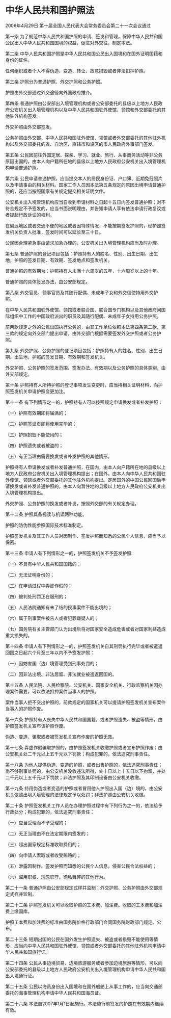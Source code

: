 # 中华人民共和国护照法

2006年4月29日 第十届全国人民代表大会常务委员会第二十一次会议通过

  

第一条 为了规范中华人民共和国护照的申请、签发和管理，保障中华人民共和国公民出入中华人民共和国国境的权益，促进对外交往，制定本法。

第二条 中华人民共和国护照是中华人民共和国公民出入国境和在国外证明国籍和身份的证件。

任何组织或者个人不得伪造、变造、转让、故意损毁或者非法扣押护照。

第三条 护照分为普通护照、外交护照和公务护照。

护照由外交部通过外交途径向外国政府推介。

第四条 普通护照由公安部出入境管理机构或者公安部委托的县级以上地方人民政府公安机关出入境管理机构以及中华人民共和国驻外使馆、领馆和外交部委托的其他驻外机构签发。

外交护照由外交部签发。

公务护照由外交部、中华人民共和国驻外使馆、领馆或者外交部委托的其他驻外机构以及外交部委托的省、自治区、直辖市和设区的市人民政府外事部门签发。

第五条 公民因前往外国定居、探亲、学习、就业、旅行、从事商务活动等非公务原因出国的，由本人向户籍所在地的县级以上地方人民政府公安机关出入境管理机构申请普通护照。

第六条 公民申请普通护照，应当提交本人的居民身份证、户口簿、近期免冠照片以及申请事由的相关材料。国家工作人员因本法第五条规定的原因出境申请普通护照的，还应当按照国家有关规定提交相关证明文件。

公安机关出入境管理机构应当自收到申请材料之日起十五日内签发普通护照；对不符合规定不予签发的，应当书面说明理由，并告知申请人享有依法申请行政复议或者提起行政诉讼的权利。

在偏远地区或者交通不便的地区或者因特殊情况，不能按期签发护照的，经护照签发机关负责人批准，签发时间可以延长至三十日。

公民因合理紧急事由请求加急办理的，公安机关出入境管理机构应当及时办理。

第七条 普通护照的登记项目包括：护照持有人的姓名、性别、出生日期、出生地，护照的签发日期、有效期、签发地点和签发机关。

普通护照的有效期为：护照持有人未满十六周岁的五年，十六周岁以上的十年。

普通护照的具体签发办法，由公安部规定。

第八条 外交官员、领事官员及其随行配偶、未成年子女和外交信使持用外交护照。

在中华人民共和国驻外使馆、领馆或者联合国、联合国专门机构以及其他政府间国际组织中工作的中国政府派出的职员及其随行配偶、未成年子女持用公务护照。

前两款规定之外的公民出国执行公务的，由其工作单位依照本法第四条第二款、第三款的规定向外交部门提出申请，由外交部门根据需要签发外交护照或者公务护照。

第九条 外交护照、公务护照的登记项目包括：护照持有人的姓名、性别、出生日期、出生地，护照的签发日期、有效期和签发机关。

外交护照、公务护照的签发范围、签发办法、有效期以及公务护照的具体类别，由外交部规定。

第十条 护照持有人所持护照的登记事项发生变更时，应当持相关证明材料，向护照签发机关申请护照变更加注。

第十一条 有下列情形之一的，护照持有人可以按照规定申请换发或者补发护照：

（一）护照有效期即将届满的；

（二）护照签证页即将使用完毕的；

（三）护照损毁不能使用的；

（四）护照遗失或者被盗的；

（五）有正当理由需要换发或者补发护照的其他情形。

护照持有人申请换发或者补发普通护照，在国内，由本人向户籍所在地的县级以上地方人民政府公安机关出入境管理机构提出；在国外，由本人向中华人民共和国驻外使馆、领馆或者外交部委托的其他驻外机构提出。定居国外的中国公民回国后申请换发或者补发普通护照的，由本人向暂住地的县级以上地方人民政府公安机关出入境管理机构提出。

外交护照、公务护照的换发或者补发，按照外交部的有关规定办理。

第十二条 护照具备视读与机读两种功能。

护照的防伪性能参照国际技术标准制定。

护照签发机关及其工作人员对因制作、签发护照而知悉的公民个人信息，应当予以保密。

第十三条 申请人有下列情形之一的，护照签发机关不予签发护照:

（一）不具有中华人民共和国国籍的；

（二）无法证明身份的；

（三）在申请过程中弄虚作假的；

（四）被判处刑罚正在服刑的；

（五）人民法院通知有未了结的民事案件不能出境的；

（六）属于刑事案件被告人或者犯罪嫌疑人的；

（七）国务院有关主管部门认为出境后将对国家安全造成危害或者对国家利益造成重大损失的。

第十四条 申请人有下列情形之一的，护照签发机关自其刑罚执行完毕或者被遣返回国之日起六个月至三年以内不予签发护照：

（一）因妨害国（边）境管理受到刑事处罚的；

（二）因非法出境、非法居留、非法就业被遣返回国的。

第十五条 人民法院、人民检察院、公安机关、国家安全机关、行政监察机关因办理案件需要，可以依法扣押案件当事人的护照。

案件当事人拒不交出护照的，前款规定的国家机关可以提请护照签发机关宣布案件当事人的护照作废。

第十六条 护照持有人丧失中华人民共和国国籍，或者护照遗失、被盗等情形，由护照签发机关宣布该护照作废。

伪造、变造、骗取或者被签发机关宣布作废的护照无效。

第十七条 弄虚作假骗取护照的，由护照签发机关收缴护照或者宣布护照作废；由公安机关处二千元以上五千元以下罚款；构成犯罪的，依法追究刑事责任。

第十八条 为他人提供伪造、变造的护照，或者出售护照的，依法追究刑事责任；尚不够刑事处罚的，由公安机关没收违法所得，处十日以上十五日以下拘留，并处二千元以上五千元以下罚款；非法护照及其印制设备由公安机关收缴。

第十九条 持用伪造或者变造的护照或者冒用他人护照出入国（边）境的，由公安机关依照出境入境管理的法律规定予以处罚；非法护照由公安机关收缴。

第二十条 护照签发机关工作人员在办理护照过程中有下列行为之一的，依法给予行政处分；构成犯罪的，依法追究刑事责任：

（一）应当受理而不予受理的；

（二）无正当理由不在法定期限内签发的；

（三）超出国家规定标准收取费用的；

（四）向申请人索取或者收受贿赂的；

（五）泄露因制作、签发护照而知悉的公民个人信息，侵害公民合法权益的；

（六）滥用职权、玩忽职守、徇私舞弊的其他行为。

第二十一条 普通护照由公安部规定式样并监制；外交护照、公务护照由外交部规定式样并监制。

第二十二条 护照签发机关可以收取护照的工本费、加注费。收取的工本费和加注费上缴国库。

护照工本费和加注费的标准由国务院价格行政部门会同国务院财政部门规定、公布。

第二十三条 短期出国的公民在国外发生护照遗失、被盗或者损毁不能使用等情形，应当向中华人民共和国驻外使馆、领馆或者外交部委托的其他驻外机构申请中华人民共和国旅行证。

第二十四条 公民从事边境贸易、边境旅游服务或者参加边境旅游等情形，可以向公安部委托的县级以上地方人民政府公安机关出入境管理机构申请中华人民共和国出入境通行证。

第二十五条 公民以海员身份出入国境和在国外船舶上从事工作的，应当向交通部委托的海事管理机构申请中华人民共和国海员证。

第二十六条 本法自2007年1月1日起施行。本法施行前签发的护照在有效期内继续有效。